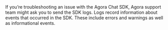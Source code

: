
<PlatformWrapper notAllowed="flutter">
If you’re troubleshooting an issue with the Agora Chat SDK, Agora support team might ask you to send the SDK logs. Logs record information about events that occurred in the SDK. These include errors and warnings as well as informational events.

</PlatformWrapper>

<SdkLogs />


